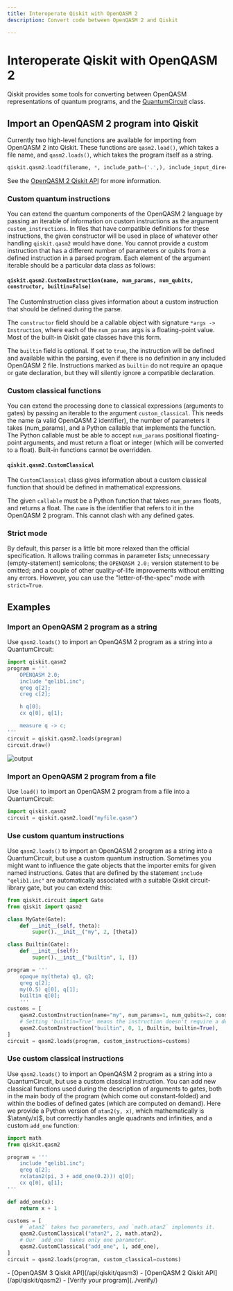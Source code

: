 ```yaml
---
title: Interoperate Qiskit with OpenQASM 2
description: Convert code between OpenQASM 2 and Qiskit

---
```


# Interoperate Qiskit with OpenQASM 2

Qiskit provides some tools for converting between OpenQASM representations of quantum programs, and the [QuantumCircuit](../api/qiskit/qiskit.circuit.QuantumCircuit) class.

## Import an OpenQASM 2 program into Qiskit

Currently two high-level functions are available for importing from OpenQASM 2 into Qiskit. These functions are `qasm2.load()`, which takes a file name, and `qasm2.loads()`, which takes the program itself as a string. 

```python
qiskit.qasm2.load(filename, *, include_path=('.',), include_input_directory='append', custom_instructions=(), custom_classical=(), strict=False)
```

See the [OpenQASM 2 Qiskit API](/api/qiskit/qasm2) for more information. 

<span id="custom-instructions"></span>
### Custom quantum instructions

You can extend the quantum components of the OpenQASM 2 language by passing an iterable of information on custom instructions as the argument `custom_instructions`. In files that have compatible definitions for these instructions, the given constructor will be used in place of whatever other handling `qiskit.qasm2` would have done.  You cannot provide a custom instruction that has a different number of parameters or qubits from a defined instruction in a parsed program. Each element of the argument iterable should be a particular data class as follows:

#### `qiskit.qasm2.CustomInstruction(name, num_params, num_qubits, constructor, builtin=False)`

The CustomInstruction class gives information about a custom instruction that should be defined during the parse.

The `constructor` field should be a callable object with signature `*args -> Instruction`, where each of the `num_params` args is a floating-point value. Most of the built-in Qiskit gate classes have this form.

The `builtin` field is optional. If set to `true`, the instruction will be defined and available within the parsing, even if there is no definition in any included OpenQASM 2 file. Instructions marked as `builtin` do not require an opaque or gate declaration, but they will silently ignore a compatible declaration.

<span id="custom-classical"></span>
### Custom classical functions

You can extend the processing done to classical expressions (arguments to gates) by passing an iterable to the argument `custom_classical`. This needs the name (a valid OpenQASM 2 identifier), the number of parameters it takes (num_params), and a Python callable that implements the function. The Python callable must be able to accept `num_params` positional floating-point arguments, and must return a float or integer (which will be converted to a float). Built-in functions cannot be overridden. 

#### `qiskit.qasm2.CustomClassical`

The `CustomClassical` class gives information about a custom classical function that should be defined in mathematical expressions.

The given `callable` must be a Python function that takes `num_params` floats, and returns a float. The `name` is the identifier that refers to it in the OpenQASM 2 program. This cannot clash with any defined gates.

<span id="strict"></span>
### Strict mode

By default, this parser is a little bit more relaxed than the official specification. It allows trailing commas in parameter lists; unnecessary (empty-statement) semicolons; the `OPENQASM 2.0;` version statement to be omitted; and a couple of other quality-of-life improvements without emitting any errors. However, you can use the "letter-of-the-spec" mode with `strict=True`.

## Examples

### Import an OpenQASM 2 program as a string

Use `qasm2.loads()` to import an OpenQASM 2 program as a string into a QuantumCircuit:

```python
import qiskit.qasm2
program = '''
    OPENQASM 2.0;
    include "qelib1.inc";
    qreg q[2];
    creg c[2];

    h q[0];
    cx q[0], q[1];

    measure q -> c;
'''
circuit = qiskit.qasm2.loads(program)
circuit.draw()
```

![output](/images/build/qasm2.png)

### Import an OpenQASM 2 program from a file

Use `load()` to import an OpenQASM 2 program from a file into a QuantumCircuit:

```python
import qiskit.qasm2
circuit = qiskit.qasm2.load("myfile.qasm")
```

### Use custom quantum instructions

Use `qasm2.loads()` to import an OpenQASM 2 program as a string into a QuantumCircuit, but use a custom quantum instruction.  Sometimes you might  want to influence the gate objects that the importer emits for given named instructions. Gates that are defined by the statement `include "qelib1.inc"` are automatically associated with a suitable Qiskit circuit-library gate, but you can extend this:

```python
from qiskit.circuit import Gate
from qiskit import qasm2

class MyGate(Gate):
    def __init__(self, theta):
        super().__init__("my", 2, [theta])

class Builtin(Gate):
    def __init__(self):
        super().__init__("builtin", 1, [])

program = '''
    opaque my(theta) q1, q2;
    qreg q[2];
    my(0.5) q[0], q[1];
    builtin q[0];
    '''
customs = [
    qasm2.CustomInstruction(name="my", num_params=1, num_qubits=2, constructor=MyGate),
    # Setting 'builtin=True' means the instruction doesn't require a declaration to be usable.
    qasm2.CustomInstruction("builtin", 0, 1, Builtin, builtin=True),
]
circuit = qasm2.loads(program, custom_instructions=customs)
```

### Use custom classical instructions

Use `qasm2.loads()` to import an OpenQASM 2 program as a string into a QuantumCircuit, but use a custom classical instruction.  You can add new classical functions used during the description of arguments to gates, both in the main body of the program (which come out constant-folded) and within the bodies of defined gates (which are computed on demand). Here we provide a Python version of `atan2(y, x)`, which mathematically is $\atan(y/x)$, but correctly handles angle quadrants and infinities, and a custom `add_one` function:

```python
import math
from qiskit.qasm2 

program = '''
    include "qelib1.inc";
    qreg q[2];
    rx(atan2(pi, 3 + add_one(0.2))) q[0];
    cx q[0], q[1];
'''

def add_one(x):
    return x + 1

customs = [
    # `atan2` takes two parameters, and `math.atan2` implements it.
    qasm2.CustomClassical("atan2", 2, math.atan2),
    # Our `add_one` takes only one parameter.
    qasm2.CustomClassical("add_one", 1, add_one),
]
circuit = qasm2.loads(program, custom_classical=customs)
```

<Admonition type="tip" title="Recommendations">
    - [OpenQASM 3 Qiskit API](/api/qiskit/qasm3)
    - [OpenQASM 2 Qiskit API](/api/qiskit/qasm2)
    - [Verify your program](../verify/)
</Admonition>